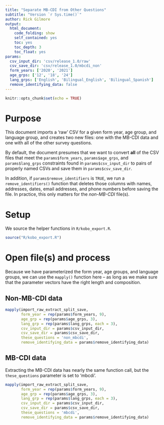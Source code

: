 ```yaml
---
title: "Separate MB-CDI from Other Questions"
subtitle: "Version `r Sys.time()`"
author: Rick Gilmore
output: 
  html_document:
    code_folding: show
    self_contained: yes
    toc: yes
    toc_depth: 3
    toc_float: yes
params:
  csv_input_dir: 'csv/release_1.0/raw'
  csv_save_dir: 'csv/release_1.0/mbcdi_non'
  form_years: ['2020', '2021']
  age_grps: ['12', '18', '24']
  lang_grps: ['English', 'Bilingual_English', 'Bilingual_Spanish']
  remove_identifying_data: false
---
```


```r
knitr::opts_chunk$set(echo = TRUE)
```

# Purpose

This document imports a 'raw' CSV for a given form year, age group, and language group, and creates two new files: one with the MB-CDI data and one with all of the other survey questions.

By default, the document presumes that we want to convert **all** of the CSV files that meet the `params$form_years`, `params$age_grps`, and `params$lang_grps` constraints found in `params$csv_input_dir` to pairs of properly named CSVs and save them in `params$csv_save_dir`.

In addition, if `params$remove_identifiers` is `TRUE`, we run a `remove_identifiers()` function that deletes those columns with names, addresses, dates, email addresses, and phone numbers before saving the file. In practice, this only matters for the *non-MB-CDI* file(s).

# Setup

We source the helper functions in `R/kobo_export.R`.

```r
source("R/kobo_export.R")
```

# Open file(s) and process

Because we have parameterized the form year, age groups, and language groups, we can use the `mapply()` function here -- as long as we make sure that the parameter vectors have the right length and composition.

## Non-MB-CDI data

```r
mapply(import_raw_extract_split_save,
       form_year = rep(params$form_years, 9),
       age_grp = rep(params$age_grps, 3),
       lang_grp = rep(params$lang_grps, each = 3),
       csv_input_dir = params$csv_input_dir,
       csv_save_dir = params$csv_save_dir,
       these_questions = 'non_mbcdi',
       remove_identifying_data = params$remove_identifying_data)
```

## MB-CDI data

Extracting the MB-CDI data has nearly the same function call, but the `these_questions` parameter is set to 'mbcdi'.

```r
mapply(import_raw_extract_split_save, 
       form_year = rep(params$form_years, 9), 
       age_grp = rep(params$age_grps, 3),
       lang_grp = rep(params$lang_grps, each = 3),
       csv_input_dir = params$csv_input_dir,
       csv_save_dir = params$csv_save_dir,
       these_questions = 'mbcdi',
       remove_identifying_data = params$remove_identifying_data)
```

